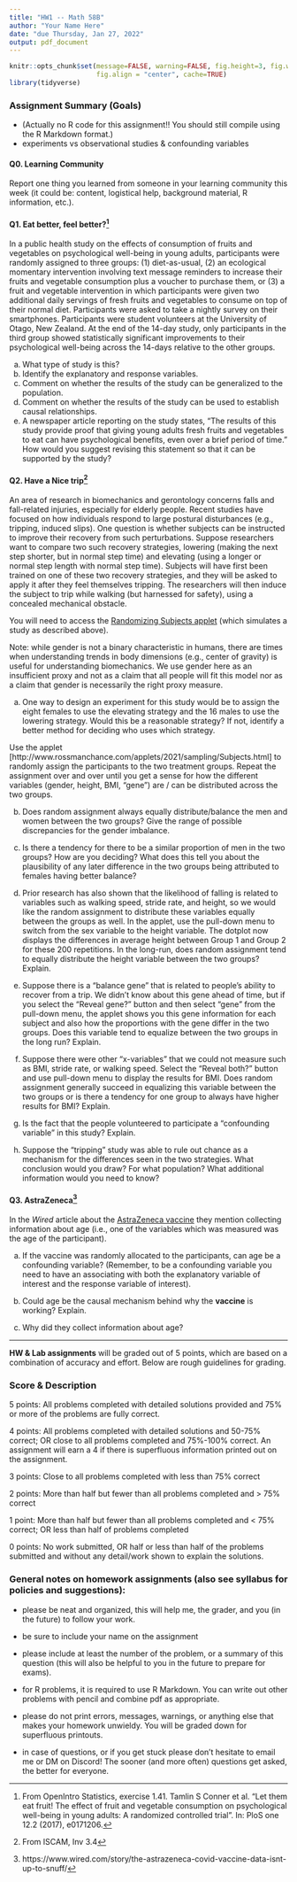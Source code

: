 ```yaml
---
title: "HW1 -- Math 58B"
author: "Your Name Here"
date: "due Thursday, Jan 27, 2022"
output: pdf_document
---
```



```r
knitr::opts_chunk$set(message=FALSE, warning=FALSE, fig.height=3, fig.width=5, 
                      fig.align = "center", cache=TRUE)
library(tidyverse)
```


### Assignment Summary (Goals)
* (Actually no R code for this assignment!!  You should still compile using the R Markdown format.)
* experiments vs observational studies & confounding variables

#### Q0. Learning Community
Report one thing you learned from someone in your learning community this week (it could be: content, logistical help, background material, R information, etc.).


#### Q1. Eat better, feel better?^[From OpenIntro Statistics, exercise 1.41.  Tamlin S Conner et al. "Let them eat fruit! The effect of fruit and vegetable consumption on psychological well-being in young adults: A randomized controlled trial". In: PloS one 12.2 (2017), e0171206.]  

In a public health study on the effects of consumption of fruits and vegetables
on psychological well-being in young adults, participants were randomly assigned to three groups: (1) diet-as-usual, (2) an ecological momentary intervention involving text message reminders to increase their fruits and vegetable consumption plus a voucher to purchase them, or (3) a fruit and vegetable intervention in which participants were given two additional daily servings of fresh fruits and vegetables to consume on top of their normal diet. Participants were asked to take a nightly survey on their smartphones. Participants were student volunteers at the University of Otago, New Zealand. At the end of the 14-day study, only participants in the third group showed statistically significant improvements to their psychological well-being across the 14-days relative to the other groups.

(a) What type of study is this?
(b) Identify the explanatory and response variables.
(c) Comment on whether the results of the study can be generalized to the population.
(d) Comment on whether the results of the study can be used to establish causal relationships.
(e) A newspaper article reporting on the study states, "The results of this study provide proof that giving young adults fresh fruits and vegetables to eat can have psychological benefits, even over a brief period of time." How would you suggest revising this statement so that it can be supported by the study?


#### Q2. Have a Nice trip^[From ISCAM, Inv 3.4]

An area of research in biomechanics and gerontology concerns falls and fall-related injuries, especially for elderly people.
Recent studies have focused on how individuals respond to large postural disturbances (e.g., tripping, induced slips).
One question is whether subjects can be instructed to improve their recovery from such perturbations. 
Suppose researchers want to compare two such recovery strategies, lowering (making the next step shorter, but in normal step time) and elevating (using a longer or normal step length with normal step time).
Subjects will have first been trained on one of these two recovery strategies, and they will be asked to apply it after they feel themselves tripping.
The researchers will then induce the subject to trip while walking (but harnessed for safety), using a concealed mechanical obstacle.

You will need to access the [Randomizing Subjects  applet](http://www.rossmanchance.com/applets/2021/sampling/Subjects.html) (which simulates a study as described above).

Note: while gender is not a binary characteristic in humans, there are times when understanding trends in body dimensions (e.g., center of gravity) is useful for understanding biomechanics.
We use gender here as an insufficient proxy and not as a claim that all people will fit this model nor as a claim that gender is necessarily the right proxy measure.

(a) One way to design an experiment for this study would be to assign the eight females to use the elevating strategy and the 16 males to use the lowering strategy. 
Would this be a reasonable strategy? If not, identify a better method for deciding who uses which strategy.

Use the applet [http://www.rossmanchance.com/applets/2021/sampling/Subjects.html] to randomly assign the participants to the two treatment groups.  Repeat the assignment over and over until you get a sense for how the different variables (gender, height, BMI, "gene") are / can be distributed across the two groups.  

(b) Does random assignment always equally distribute/balance the men and women between the two groups?
Give the range of possible discrepancies for the gender imbalance.

(c) Is there a tendency for there to be a similar proportion of men in the two groups? How are you
deciding? 
What does this tell you about the plausibility of any later difference in the two groups being attributed to females having better balance?

(d) Prior research has also shown that the likelihood of falling is related to variables such as walking speed, stride rate, and height, so we would like the random assignment to distribute these variables equally between the groups as well.
In the applet, use the pull-down menu to switch from the sex variable to the height variable.
The dotplot now displays the differences in average height between Group 1 and Group 2 for these 200 repetitions. In the long-run, does random assignment tend to equally distribute the height variable between the two groups?
Explain.

(e) Suppose there is a "balance gene" that is related to people's ability to recover from a trip. We didn't know about this gene ahead of time, but if you select the "Reveal gene?" button and then select "gene" from the pull-down menu, the applet shows you this gene information for each subject and also how the proportions with the gene differ in the two groups.
Does this variable tend to equalize between the two groups in the long run?
Explain.

(f) Suppose there were other "x-variables" that we could not measure such as BMI, stride rate, or walking speed. Select the "Reveal both?" button and use pull-down menu to display the results for BMI.
Does random assignment generally succeed in equalizing this variable between the two groups or is there a tendency for one group to always have higher results for BMI?
Explain.

(g) Is the fact that the people volunteered to participate a "confounding variable" in this study?
Explain.

(h) Suppose the "tripping" study was able to rule out chance as a mechanism for the differences seen in the two strategies.
What conclusion would you draw?
For what population? What additional information would you need to know?

#### Q3.  AstraZeneca^[https://www.wired.com/story/the-astrazeneca-covid-vaccine-data-isnt-up-to-snuff/] 

In the *Wired* article about the [AstraZeneca vaccine](https://www.wired.com/story/the-astrazeneca-covid-vaccine-data-isnt-up-to-snuff/) they mention collecting information about age (i.e., one of the variables which was measured was the age of the participant).

(a) If the vaccine was randomly allocated to the participants, can age be a confounding variable?  (Remember, to be a confounding variable you need to have an associating with both the explanatory variable of interest and the response variable of interest).

(b) Could age be the causal mechanism behind why the **vaccine** is working?  Explain.

(c) Why did they collect information about age?


* * *

\newpage

**HW & Lab assignments** will be graded out of 5 points, which are based on a combination of accuracy and effort. Below are rough guidelines for grading.

### Score  & Description  
5 points: 	All problems completed with detailed solutions provided and 75% or more of the problems are fully correct.  

4 points:  All problems completed with detailed solutions and 50-75% correct; OR close to all problems completed and 75%-100% correct.  An assignment will earn a 4 if there is superfluous information printed out on the assignment.  

3 points: 	Close to all problems completed with less than 75% correct  

2 points: 	More than half but fewer than all problems completed and > 75%   correct

1 point: 	More than half but fewer than all problems completed and < 75% correct; OR less than half of problems completed  

0 points: 	No work submitted, OR half or less than half of the problems submitted and without any detail/work shown to explain the solutions.  


### General notes on homework assignments (also see syllabus for policies and suggestions):
 - please be neat and organized, this will help me, the grader, and you (in the future) to follow your work.  
 
 - be sure to include your name on the assignment  
 
 - please include at least the number of the problem, or a summary of this question (this will also be helpful to you in the future to prepare for exams).  
 
 - for R problems, it is required to use R Markdown.  You can write out other problems with pencil and combine pdf as appropriate.  
 
 - please do not print errors, messages, warnings, or anything else that makes your homework unwieldy.  You will be graded down for superfluous printouts.  
 
 - in case of questions, or if you get stuck please don't hesitate to email me or DM on Discord!  The sooner (and more often) questions get asked, the better for everyone.

